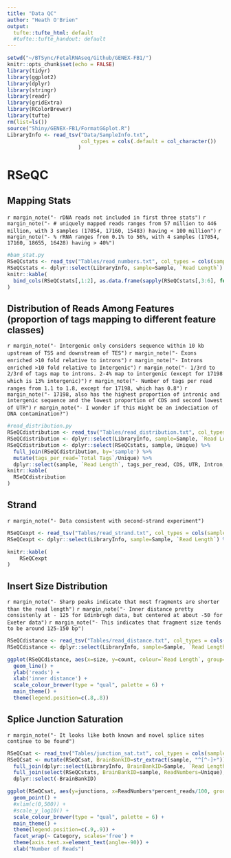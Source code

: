 ```yaml
---
title: "Data QC"
author: "Heath O'Brien"
output:
  tufte::tufte_html: default
  #tufte::tufte_handout: default
---
```

<!-- see http://rstudio.github.io/tufte/ for info about tufte -->
<!-- type Rscript -e "library(rmarkdown); render('BamQC.rmd')" to knit to html on the server -->
```r
setwd("~/BTSync/FetalRNAseq/Github/GENEX-FB1/")
knitr::opts_chunk$set(echo = FALSE)
library(tidyr)
library(ggplot2)
library(dplyr)
library(stringr)
library(readr)
library(gridExtra)
library(RColorBrewer)
library(tufte)
rm(list=ls())
source("Shiny/GENEX-FB1/FormatGGplot.R")
LibraryInfo <- read_tsv("Data/SampleInfo.txt", 
                        col_types = cols(.default = col_character())
                       )
```

# RSeQC
## Mapping Stats
`r margin_note("- rDNA reads not included in first three stats")`
`r margin_note("- # uniquely mapped reads ranges from 57 million to 446 million, with 3 samples (17054, 17160, 15483) having < 100 million")`
`r margin_note("- % rRNA ranges from 0.1% to 56%, with 4 samples (17054, 17160, 18655, 16428) having > 40%")`

``` r
#bam_stat.py
RSeQCstats <- read_tsv("Tables/read_numbers.txt", col_types = cols(sample = 'c'))
RSeQCstats <- dplyr::select(LibraryInfo, sample=Sample, `Read Length`) %>% full_join(RSeQCstats, by='sample')
knitr::kable(
  bind_cols(RSeQCstats[,1:2], as.data.frame(sapply(RSeQCstats[,3:6], function(x) formatC(as.numeric(x), format='d', big.mark=','))))
)
```


## Distribution of Reads Among Features (proportion of tags mapping to different feature classes)
`r margin_note("- Intergenic only considers sequence within 10 kb upstream of TSS and downstream of TES")`
`r margin_note("- Exons enriched >10 fold relative to introns")`
`r margin_note("- Introns enriched >10 fold relative to Intergenic")`
`r margin_note("- 1/3rd to 2/3rd of tags map to introns. 2-4% map to intergenic (except for 17198 which is 13% intergenic)")`
`r margin_note("- Number of tags per read ranges from 1.1 to 1.8, except for 17198, which has 0.8")`
`r margin_note("- 17198, also has the highest proportion of intronic and intergenic sequence and the lowest proportion of CDS and second lowest of UTR")`
`r margin_note("- I wonder if this might be an indeciation of DNA contamination?")`


``` r
#read_distribution.py
RSeQCdistribution <- read_tsv("Tables/read_distribution.txt", col_types = cols(sample = 'c'))
RSeQCdistribution <- dplyr::select(LibraryInfo, sample=Sample, `Read Length`) %>% full_join(RSeQCdistribution, by='sample')
RSeQCdistribution <- dplyr::select(RSeQCstats, sample, Unique) %>% 
  full_join(RSeQCdistribution, by='sample') %>%
  mutate(tags_per_read=`Total Tags`/Unique) %>%
  dplyr::select(sample, `Read Length`, tags_per_read, CDS, UTR, Intron, Intergenic)
knitr::kable(
  RSeQCdistribution
)


```

## Strand

`r margin_note("- Data consistent with second-strand experiment")`

```r
RSeQCexpt <- read_tsv("Tables/read_strand.txt", col_types = cols(sample = 'c'))
RSeQCexpt <- dplyr::select(LibraryInfo, sample=Sample, `Read Length`) %>% full_join(RSeQCexpt, by='sample')

knitr::kable(
    RSeQCexpt
)

```

## Insert Size Distribution

`r margin_note("- Sharp peaks indicate that most fragments are shorter than the read length")`
`r margin_note("- Inner distance pretty consistenly at - 125 for Edinbrugh data, but centered at about -50 for Exeter data")`
`r margin_note("- This indicates that fragment size tends to be around 125-150 bp")`



```r
RSeQCdistance <- read_tsv("Tables/read_distance.txt", col_types = cols(sample = 'c'))
RSeQCdistance <- dplyr::select(LibraryInfo, sample=Sample, `Read Length`) %>% full_join(RSeQCdistance, by='sample')

ggplot(RSeQCdistance, aes(x=size, y=count, colour=`Read Length`, group=sample)) +
  geom_line() +
  ylab('reads') +
  xlab('inner distance') +
  scale_colour_brewer(type = "qual", palette = 6) +
  main_theme() +
  theme(legend.position=c(.8,.8))

```

## Splice Junction Saturation

`r margin_note("- It looks like both known and novel splice sites continue to be found")`

```r
RSeQCsat <- read_tsv("Tables/junction_sat.txt", col_types = cols(sample = 'c'))
RSeQCsat <- mutate(RSeQCsat, BrainBankID=str_extract(sample, "^[^-]+")) %>%
  full_join(dplyr::select(LibraryInfo, BrainBankID=Sample, `Read Length`), by='BrainBankID') %>% 
  full_join(select(RSeQCstats, BrainBankID=sample, ReadNumbers=Unique), by='BrainBankID') %>%
  dplyr::select(-BrainBankID)

ggplot(RSeQCsat, aes(y=junctions, x=ReadNumbers*percent_reads/100, group=sample, colour=`Read Length`)) +
  geom_point() +
  #xlim(c(0,500)) +
  #scale_y_log10() +
  scale_colour_brewer(type = "qual", palette = 6) +
  main_theme() +
  theme(legend.position=c(.9,.9)) +
  facet_wrap(~ Category, scales='free') +
  theme(axis.text.x=element_text(angle=-90)) +
  xlab("Number of Reads")
```
  